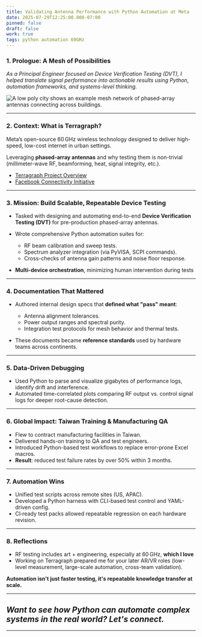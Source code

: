 ```yaml
---
title: Validating Antenna Performance with Python Automation at Meta
date: 2025-07-29T12:25:00.000-07:00
pinned: false
draft: false
work: true
tags: python automation 60GHz
---
```

### **1. Prologue: A Mesh of Possibilities**

*As a Principal Engineer focused on Device Verification Testing (DVT), I helped translate signal performance into actionable results using Python, automation frameworks, and systems-level thinking.*

![](/uploads/meta_2.png "A low poly city shows an example mesh network of phased-array antennas connecting across buildings.")



- - -

### **2. Context: What is Terragraph?**

 Meta’s open-source 60 GHz wireless technology designed to deliver high-speed, low-cost internet in urban settings.

Leveraging **phased-array antennas** and why testing them is non-trivial (millimeter-wave RF, beamforming, heat, signal integrity, etc.).

* [Terragraph Project Overview](https://terragraph.com)
* [Facebook Connectivity Initiative](https://connectivity.fb.com)

- - -

### **3. Mission: Build Scalable, Repeatable Device Testing**

* Tasked with designing and automating end-to-end **Device Verification Testing (DVT)** for pre-production phased-array antennas.
* Wrote comprehensive Python automation suites for:

  * RF beam calibration and sweep tests.
  * Spectrum analyzer integration (via PyVISA, SCPI commands).
  * Cross-checks of antenna gain patterns and noise floor response.
* **Multi-device orchestration**, minimizing human intervention during tests

- - -

### **4. Documentation That Mattered**

* Authored internal design specs that **defined what "pass" meant**:

  * Antenna alignment tolerances.
  * Power output ranges and spectral purity.
  * Integration test protocols for mesh behavior and thermal tests.
* These documents became **reference standards** used by hardware teams across continents.

- - -

### **5. Data-Driven Debugging**

* Used Python to parse and visualize gigabytes of performance logs, identify drift and interference.
* Automated time-correlated plots comparing RF output vs. control signal logs for deeper root-cause detection.

- - -

### **6. Global Impact: Taiwan Training & Manufacturing QA**

* Flew to contract manufacturing facilities in Taiwan.
* Delivered hands-on training to QA and test engineers.
* Introduced Python-based test workflows to replace error-prone Excel macros.
* **Result**: reduced test failure rates by over 50% within 3 months.

- - -

### **7. Automation Wins**

* Unified test scripts across remote sites (US, APAC).
* Developed a Python harness with CLI-based test control and YAML-driven config.
* CI‑ready test packs allowed repeatable regression on each hardware revision.

- - -

### **8. Reflections**

* RF testing includes art + engineering, especially at 60 GHz, **which I love**
* Working on Terragraph prepared me for your later AR/VR roles (low-level measurement, large-scale automation, cross-team validation).

**Automation isn't just faster testing, it's repeatable knowledge transfer at scale.**

- - -

## *Want to see how Python can automate complex systems in the real world? Let's connect.*

- - -
